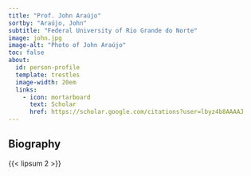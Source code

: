 ```yaml
---
title: "Prof. John Araújo"
sortby: "Araújo, John"
subtitle: "Federal University of Rio Grande do Norte"
image: john.jpg
image-alt: "Photo of John Araújo"
toc: false
about:
  id: person-profile
  template: trestles
  image-width: 20em
  links:
    - icon: mortarboard
      text: Scholar
      href: https://scholar.google.com/citations?user=lbyz4b8AAAAJ
---
```



:::{#person-profile}

## Biography

{{< lipsum 2 >}}

:::